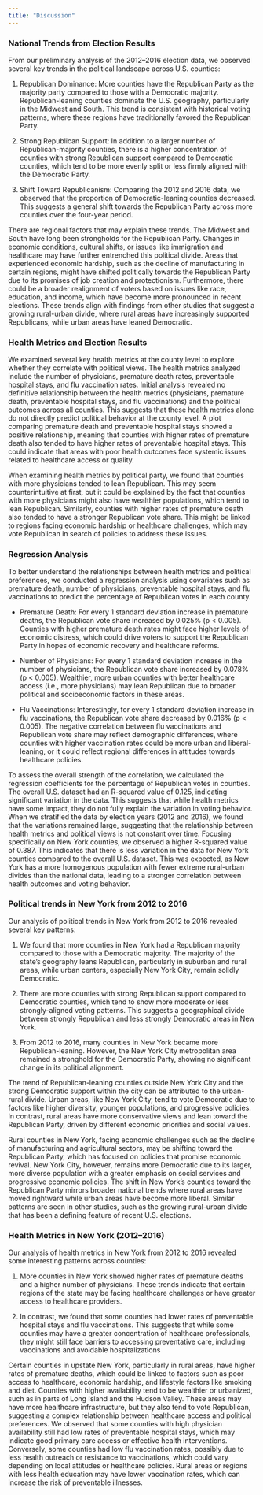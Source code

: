 ```yaml
---
title: "Discussion"
---
```


### National Trends from Election Results

From our preliminary analysis of the 2012–2016 election data, we observed several key trends in the political landscape across U.S. counties:
  
1.	Republican Dominance: More counties have the Republican Party as the majority party compared to those with a Democratic majority. Republican-leaning counties dominate the U.S. geography, particularly in the Midwest and South. This trend is consistent with historical voting patterns, where these regions have traditionally favored the Republican Party.

2.	Strong Republican Support: In addition to a larger number of Republican-majority counties, there is a higher concentration of counties with strong Republican support compared to Democratic counties, which tend to be more evenly split or less firmly aligned with the Democratic Party.

3.	Shift Toward Republicanism: Comparing the 2012 and 2016 data, we observed that the proportion of Democratic-leaning counties decreased. This suggests a general shift towards the Republican Party across more counties over the four-year period.

There are regional factors that may explain these trends. The Midwest and South have long been strongholds for the Republican Party. Changes in economic conditions, cultural shifts, or issues like immigration and healthcare may have further entrenched this political divide. Areas that experienced economic hardship, such as the decline of manufacturing in certain regions, might have shifted politically towards the Republican Party due to its promises of job creation and protectionism. Furthermore, there could be a broader realignment of voters based on issues like race, education, and income, which have become more pronounced in recent elections. These trends align with findings from other studies that suggest a growing rural-urban divide, where rural areas have increasingly supported Republicans, while urban areas have leaned Democratic.

### Health Metrics and Election Results

We examined several key health metrics at the county level to explore whether they correlate with political views. The health metrics analyzed include the number of physicians, premature death rates, preventable hospital stays, and flu vaccination rates. Initial analysis revealed no definitive relationship between the health metrics (physicians, premature death, preventable hospital stays, and flu vaccinations) and the political outcomes across all counties. This suggests that these health metrics alone do not directly predict political behavior at the county level. A plot comparing premature death and preventable hospital stays showed a positive relationship, meaning that counties with higher rates of premature death also tended to have higher rates of preventable hospital stays. This could indicate that areas with poor health outcomes face systemic issues related to healthcare access or quality. 

When examining health metrics by political party, we found that counties with more physicians tended to lean Republican. This may seem counterintuitive at first, but it could be explained by the fact that counties with more physicians might also have wealthier populations, which tend to lean Republican. Similarly, counties with higher rates of premature death also tended to have a stronger Republican vote share. This might be linked to regions facing economic hardship or healthcare challenges, which may vote Republican in search of policies to address these issues.
  
### Regression Analysis

To better understand the relationships between health metrics and political preferences, we conducted a regression analysis using covariates such as premature death, number of physicians, preventable hospital stays, and flu vaccinations to predict the percentage of Republican votes in each county.

-	Premature Death: For every 1 standard deviation increase in premature deaths, the Republican vote share increased by 0.025% (p < 0.005). Counties with higher premature death rates might face higher levels of economic distress, which could drive voters to support the Republican Party in hopes of economic recovery and healthcare reforms.

-	Number of Physicians: For every 1 standard deviation increase in the number of physicians, the Republican vote share increased by 0.078% (p < 0.005). Wealthier, more urban counties with better healthcare access (i.e., more physicians) may lean Republican due to broader political and socioeconomic factors in these areas.

-	Flu Vaccinations: Interestingly, for every 1 standard deviation increase in flu vaccinations, the Republican vote share decreased by 0.016% (p < 0.005). The negative correlation between flu vaccinations and Republican vote share may reflect demographic differences, where counties with higher vaccination rates could be more urban and liberal-leaning, or it could reflect regional differences in attitudes towards healthcare policies.

To assess the overall strength of the correlation, we calculated the regression coefficients for the percentage of Republican votes in counties. The overall U.S. dataset had an R-squared value of 0.125, indicating significant variation in the data. This suggests that while health metrics have some impact, they do not fully explain the variation in voting behavior. When we stratified the data by election years (2012 and 2016), we found that the variations remained large, suggesting that the relationship between health metrics and political views is not constant over time. Focusing specifically on New York counties, we observed a higher R-squared value of 0.387. This indicates that there is less variation in the data for New York counties compared to the overall U.S. dataset. This was expected, as New York has a more homogenous population with fewer extreme rural-urban divides than the national data, leading to a stronger correlation between health outcomes and voting behavior.

### Political trends in New York from 2012 to 2016

Our analysis of political trends in New York from 2012 to 2016 revealed several key patterns: 

1.	We found that more counties in New York had a Republican majority compared to those with a Democratic majority. The majority of the state’s geography leans Republican, particularly in suburban and rural areas, while urban centers, especially New York City, remain solidly Democratic.

2.	There are more counties with strong Republican support compared to Democratic counties, which tend to show more moderate or less strongly-aligned voting patterns. This suggests a geographical divide between strongly Republican and less strongly Democratic areas in New York.

3.	From 2012 to 2016, many counties in New York became more Republican-leaning. However, the New York City metropolitan area remained a stronghold for the Democratic Party, showing no significant change in its political alignment.

The trend of Republican-leaning counties outside New York City and the strong Democratic support within the city can be attributed to the urban-rural divide. Urban areas, like New York City, tend to vote Democratic due to factors like higher diversity, younger populations, and progressive policies. In contrast, rural areas have more conservative views and lean toward the Republican Party, driven by different economic priorities and social values.

Rural counties in New York, facing economic challenges such as the decline of manufacturing and agricultural sectors, may be shifting toward the Republican Party, which has focused on policies that promise economic revival. New York City, however, remains more Democratic due to its larger, more diverse population with a greater emphasis on social services and progressive economic policies.
The shift in New York's counties toward the Republican Party mirrors broader national trends where rural areas have moved rightward while urban areas have become more liberal. Similar patterns are seen in other studies, such as the growing rural-urban divide that has been a defining feature of recent U.S. elections.

### Health Metrics in New York (2012–2016)

Our analysis of health metrics in New York from 2012 to 2016 revealed some interesting patterns across counties:

1.	More counties in New York showed higher rates of premature deaths and a higher number of physicians. These trends indicate that certain regions of the state may be facing healthcare challenges or have greater access to healthcare providers.

2.	In contrast, we found that some counties had lower rates of preventable hospital stays and flu vaccinations. This suggests that while some counties may have a greater concentration of healthcare professionals, they might still face barriers to accessing preventative care, including vaccinations and avoidable hospitalizations

Certain counties in upstate New York, particularly in rural areas, have higher rates of premature deaths, which could be linked to factors such as poor access to healthcare, economic hardship, and lifestyle factors like smoking and diet. Counties with higher availability tend to be wealthier or urbanized, such as in parts of Long Island and the Hudson Valley. These areas may have more healthcare infrastructure, but they also tend to vote Republican, suggesting a complex relationship between healthcare access and political preferences. We observed that some counties with high physician availability still had low rates of preventable hospital stays, which may indicate good primary care access or effective health interventions. Conversely, some counties had low flu vaccination rates, possibly due to less health outreach or resistance to vaccinations, which could vary depending on local attitudes or healthcare policies. Rural areas or regions with less health education may have lower vaccination rates, which can increase the risk of preventable illnesses.
